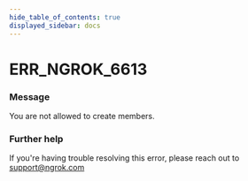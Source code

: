 ```yaml
---
hide_table_of_contents: true
displayed_sidebar: docs
---
```



# ERR_NGROK_6613

### Message

You are not allowed to create members.

### Further help

If you're having trouble resolving this error, please reach out to [support@ngrok.com](mailto:support@ngrok.com?subject=Help%20with%20ERR_NGROK_6613)

<ErrorDetails error="err_ngrok_6613" />
